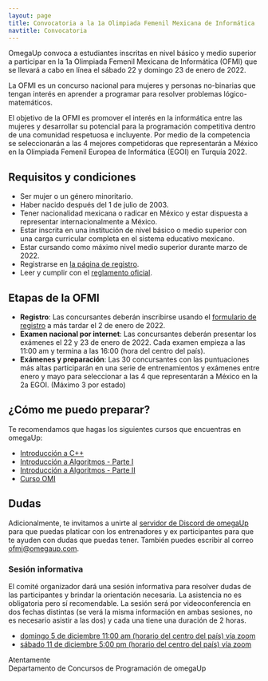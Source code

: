 ```yaml
---
layout: page
title: Convocatoria a la 1a Olimpiada Femenil Mexicana de Informática
navtitle: Convocatoria
---
```


OmegaUp convoca a estudiantes inscritas en nivel básico y medio superior a participar en la 1a Olimpiada Femenil Mexicana de Informática (OFMI) que se llevará a cabo en línea el sábado 22 y domingo 23 de enero de 2022.

La OFMI es un concurso nacional para mujeres y personas no-binarias que tengan interés en aprender a programar para resolver problemas lógico-matemáticos. 

El objetivo de la OFMI es promover el interés en la informática entre las mujeres y desarrollar su potencial para la programación competitiva dentro de una comunidad respetuosa e incluyente. Por medio de la competencia se seleccionarán a las 4 mejores competidoras que representarán a México en la Olimpiada Femenil Europea de Informática (EGOI) en Turquía 2022.

## Requisitos y condiciones

* Ser mujer o un género minoritario.
* Haber nacido después del 1 de julio de 2003.
* Tener nacionalidad mexicana o radicar en México y estar dispuesta a representar internacionalmente a México.
* Estar inscrita en una institución de nivel básico o medio superior con una carga curricular completa en el sistema educativo mexicano.
* Estar cursando como máximo nivel medio superior durante marzo de 2022.
* Registrarse en [la página de registro](registro).
* Leer y cumplir con el [reglamento oficial](reglamento).

## Etapas de la OFMI

* **Registro**: Las concursantes deberán inscribirse usando el [formulario de registro](registro) a más tardar el 2 de enero de 2022.
* **Examen nacional por internet**: Las concursantes deberán presentar los exámenes el 22 y 23 de enero de 2022. Cada examen empieza a las 11:00 am y termina a las 16:00 (hora del centro del país).
* **Exámenes y preparación**: Las 30 concursantes con las puntuaciones más altas participarán en una serie de entrenamientos y exámenes entre enero y mayo para seleccionar a las 4 que representarán a México en la 2a EGOI. (Máximo 3 por estado)

## ¿Cómo me puedo preparar?

Te recomendamos que hagas los siguientes cursos que encuentras en omegaUp:

* [Introducción a C++](https://omegaup.com/course/introduccion_a_cpp/)
* [Introducción a Algoritmos - Parte I](https://omegaup.com/course/introduccion_a_algoritmos/)
* [Introducción a Algoritmos - Parte II](https://omegaup.com/course/introduccion_a_algoritmos_ii/)
* [Curso OMI](https://omegaup.com/course/Curso-OMI/)

## Dudas

Adicionalmente, te invitamos a unirte al [servidor de Discord de omegaUp](https://discord.gg/gn6GTb4rfG) para que puedas platicar con los entrenadores y ex participantes para que te ayuden con dudas que puedas tener. También puedes escribir al correo [ofmi@omegaup.com](mailto:ofmi@omegaup.com).

### Sesión informativa

El comité organizador dará una sesión informativa para resolver dudas de las participantes y brindar la orientación necesaria. La asistencia no es obligatoria pero sí recomendable. La sesión será por videoconferencia en dos fechas distintas (se verá la misma información en ambas sesiones, no es necesario asistir a las dos) y cada una tiene una duración de 2 horas.

* [domingo 5 de diciembre 11:00 am (horario del centro del país) vía zoom](https://zoom.us/j/98969742539?pwd=MEl6ZVRzNzkrUjhpNk85NGowbGhpdz09)
* [sábado 11 de diciembre 5:00 pm (horario del centro del país) vía zoom](https://zoom.us/j/97862872695?pwd=R1JZMlNLTGVPUDJqcjgrTks1NTdudz09)

Atentamente  
Departamento de Concursos de Programación de omegaUp